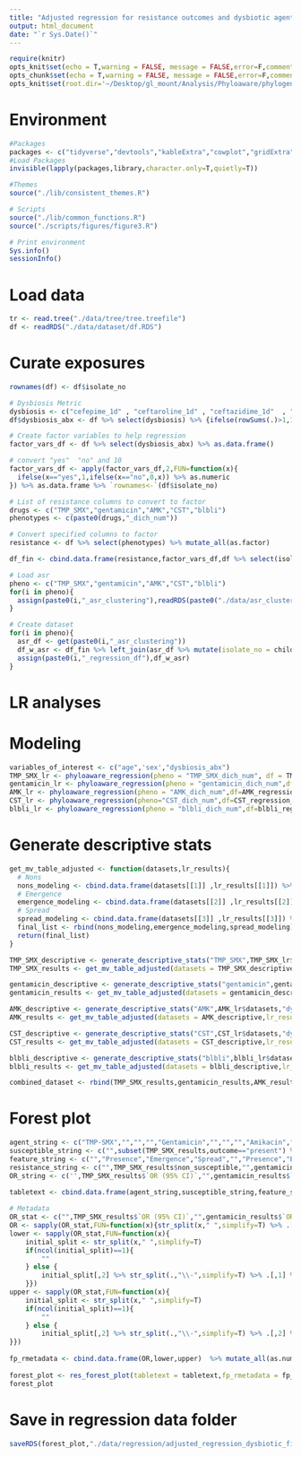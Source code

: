 ```yaml
---
title: "Adjusted regression for resistance outcomes and dysbiotic agents"
output: html_document
date: "`r Sys.Date()`"
--- 
```


```r
require(knitr)
opts_knit$set(echo = T,warning = FALSE, message = FALSE,error=F,comment=NA) 
opts_chunk$set(echo = T,warning = FALSE, message = FALSE,error=F,comment=NA)
opts_knit$set(root.dir='~/Desktop/gl_mount/Analysis/Phyloaware/phylogenetic-resistance-ms/')
```

# Environment
```r
#Packages
packages <- c("tidyverse","devtools","kableExtra","cowplot","gridExtra",'forestplot','tableone','phyloAMR','ape')   
#Load Packages
invisible(lapply(packages,library,character.only=T,quietly=T))

#Themes
source("./lib/consistent_themes.R")

# Scripts
source("./lib/common_functions.R")
source("./scripts/figures/figure3.R")

# Print environment
Sys.info()
sessionInfo()
```

# Load data
```r
tr <- read.tree("./data/tree/tree.treefile")      
df <- readRDS("./data/dataset/df.RDS")
``` 

# Curate exposures 
```r
rownames(df) <- df$isolate_no   

# Dysbiosis Metric
dysbiosis <- c("cefepime_1d" , "ceftaroline_1d" , "ceftazidime_1d"  , "ctx_1d" , "cipro_1d", "erta_1d" , "flagyl_1d" , "imipenem_1d" , "levo_1d" , "meropenem_1d", "zosyn_1d") 
df$dysbiosis_abx <- df %>% select(dysbiosis) %>% {ifelse(rowSums(.)>1,1,0)}

# Create factor variables to help regression 
factor_vars_df <- df %>% select(dysbiosis_abx) %>% as.data.frame()

# convert "yes"  "no" and 10
factor_vars_df <- apply(factor_vars_df,2,FUN=function(x){
  ifelse(x=="yes",1,ifelse(x=="no",0,x)) %>% as.numeric
}) %>% as.data.frame %>% `rownames<-`(df$isolate_no)

# List of resistance columns to convert to factor
drugs <- c("TMP_SMX","gentamicin","AMK","CST","blbli")
phenotypes <- c(paste0(drugs,"_dich_num"))

# Convert specified columns to factor
resistance <- df %>% select(phenotypes) %>% mutate_all(as.factor) 

df_fin <- cbind.data.frame(resistance,factor_vars_df,df %>% select(isolate_no,Patient_ID,Cx_date,age,sex))
```

```r
# Load asr
pheno <- c("TMP_SMX","gentamicin","AMK","CST","blbli")
for(i in pheno){
  assign(paste0(i,"_asr_clustering"),readRDS(paste0("./data/asr_clustering/",i,"_asr_clustering.RDS")))
}

# Create dataset
for(i in pheno){
  asr_df <- get(paste0(i,"_asr_clustering"))
  df_w_asr <- df_fin %>% left_join(asr_df %>% mutate(isolate_no = child_name))
  assign(paste0(i,"_regression_df"),df_w_asr)
}
```

# LR analyses 
# Modeling 
```r
variables_of_interest <- c("age",'sex',"dysbiosis_abx")
TMP_SMX_lr <- phyloaware_regression(pheno = "TMP_SMX_dich_num", df = TMP_SMX_regression_df,variables = variables_of_interest, first_present = T, patient_id = 'Patient_ID',culture_date = "Cx_date",multivariable = 'multivariable', stepwise_direction = NULL, entry_criteria = NULL, retention_criteria = NULL, confounding_criteria = NULL)
gentamicin_lr <- phyloaware_regression(pheno = "gentamicin_dich_num",df=gentamicin_regression_df,variables = variables_of_interest,first_present = T,patient_id = 'Patient_ID',culture_date = "Cx_date",multivariable = 'multivariable')   
AMK_lr <- phyloaware_regression(pheno = "AMK_dich_num",df=AMK_regression_df,variables = variables_of_interest,first_present = T,patient_id = 'Patient_ID',culture_date = "Cx_date",multivariable = 'multivariable')
CST_lr <- phyloaware_regression(pheno="CST_dich_num",df=CST_regression_df,variables = variables_of_interest,first_present = T,patient_id = 'Patient_ID',culture_date = "Cx_date",multivariable = 'multivariable')
blbli_lr <- phyloaware_regression(pheno = "blbli_dich_num",df=blbli_regression_df,variables =variables_of_interest,first_present = T,patient_id = 'Patient_ID',culture_date = "Cx_date",multivariable = 'multivariable')  
```

# Generate descriptive stats
```r
get_mv_table_adjusted <- function(datasets,lr_results){
  # Nons
  nons_modeling <- cbind.data.frame(datasets[[1]] ,lr_results[[1]]) %>%  as.data.frame %>% mutate(outcome = "present") %>% subset(!rownames(.) %in% c("age","sexmale")) %>% `rownames<-`(NULL)
  # Emergence
  emergence_modeling <- cbind.data.frame(datasets[[2]] ,lr_results[[2]])%>%  as.data.frame %>% mutate(outcome = "singleton")  %>% subset(!rownames(.) %in% c("age","sexmale"))   %>% `rownames<-`(NULL)
  # Spread
  spread_modeling <- cbind.data.frame(datasets[[3]] ,lr_results[[3]]) %>%  as.data.frame %>% mutate(outcome = "cluster") %>% subset(!rownames(.) %in% c("age","sexmale"))  %>% `rownames<-`(NULL)
  final_list <- rbind(nons_modeling,emergence_modeling,spread_modeling)
  return(final_list)
}
```

```r
TMP_SMX_descriptive <- generate_descriptive_stats("TMP_SMX",TMP_SMX_lr$datasets,variables = "dysbiosis_abx",factorVars = "dysbiosis_abx")
TMP_SMX_results <- get_mv_table_adjusted(datasets = TMP_SMX_descriptive,lr_results=TMP_SMX_lr$multivariable)  

gentamicin_descriptive <- generate_descriptive_stats("gentamicin",gentamicin_lr$datasets,"dysbiosis_abx",factorVars = "dysbiosis_abx")
gentamicin_results <- get_mv_table_adjusted(datasets = gentamicin_descriptive,lr_results=gentamicin_lr$multivariable)

AMK_descriptive <- generate_descriptive_stats("AMK",AMK_lr$datasets,"dysbiosis_abx",factorVars = "dysbiosis_abx")
AMK_results <- get_mv_table_adjusted(datasets = AMK_descriptive,lr_results=AMK_lr$multivariable)

CST_descriptive <- generate_descriptive_stats("CST",CST_lr$datasets,"dysbiosis_abx",factorVars = "dysbiosis_abx")
CST_results <- get_mv_table_adjusted(datasets = CST_descriptive,lr_results=CST_lr$multivariable)

blbli_descriptive <- generate_descriptive_stats("blbli",blbli_lr$datasets,"dysbiosis_abx",factorVars = "dysbiosis_abx")
blbli_results <- get_mv_table_adjusted(datasets = blbli_descriptive,lr_results=blbli_lr$multivariable)
```

```r
combined_dataset <- rbind(TMP_SMX_results,gentamicin_results,AMK_results,CST_results,blbli_results)
```

# Forest plot
```r
agent_string <- c("TMP-SMX","","","","Gentamicin","","","","Amikacin","","","","Colistin","","","","BL/BLI","","","")
susceptible_string <- c("",subset(TMP_SMX_results,outcome=="present") %>% .$susceptible,"","","",subset(gentamicin_results,outcome=="present") %>% .$susceptible,"","","",subset(AMK_results,outcome=="present") %>% .$susceptible,"","","",subset(CST_results,outcome=="present") %>% .$susceptible,"","","",subset(blbli_results,outcome=="present") %>% .$susceptible,"","")
feature_string <- c("","Presence","Emergence","Spread","","Presence","Emergence","Spread","","Presence","Emergence","Spread","","Presence","Emergence","Spread","","Presence","Emergence","Spread")
resistance_string <- c("",TMP_SMX_results$non_susceptible,"",gentamicin_results$non_susceptible,"",AMK_results$non_susceptible,"",CST_results$non_susceptible,"",blbli_results$non_susceptible)
OR_string <- c('',TMP_SMX_results$`OR (95% CI)`,"",gentamicin_results$`OR (95% CI)`,"",AMK_results$`OR (95% CI)`,"",CST_results$`OR (95% CI)`,"",blbli_results$`OR (95% CI)`)%>% str_pad(.,width=19,side='right', pad = "\u00A0")
 
tabletext <- cbind.data.frame(agent_string,susceptible_string,feature_string,resistance_string,OR_string) %>% `colnames<-`(c("agent","susceptible","feature","resistance","OR"))

# Metadata
OR_stat <- c("",TMP_SMX_results$`OR (95% CI)`,"",gentamicin_results$`OR (95% CI)`,"",AMK_results$`OR (95% CI)`,"",CST_results$`OR (95% CI)`,"",blbli_results$`OR (95% CI)`)
OR <- sapply(OR_stat,FUN=function(x){str_split(x," ",simplify=T) %>% .[,1] %>% as.numeric})
lower <- sapply(OR_stat,FUN=function(x){
    initial_split <- str_split(x," ",simplify=T)
    if(ncol(initial_split)==1){
        ""
    } else {
        initial_split[,2] %>% str_split(.,"\\-",simplify=T) %>% .[,1] %>% gsub("\\(","",.) %>% as.numeric
    }})
upper <- sapply(OR_stat,FUN=function(x){
    initial_split <- str_split(x," ",simplify=T)
    if(ncol(initial_split)==1){
        ""
    } else {
        initial_split[,2] %>% str_split(.,"\\-",simplify=T) %>% .[,2] %>% gsub("\\)","",.) %>% as.numeric
}})    
    
fp_rmetadata <- cbind.data.frame(OR,lower,upper)  %>% mutate_all(as.numeric)
  
forest_plot <- res_forest_plot(tabletext = tabletext,fp_rmetadata = fp_rmetadata,outcome_name="Dybsiotic antibiotic") 
forest_plot
```

# Save in regression data folder
```r
saveRDS(forest_plot,"./data/regression/adjusted_regression_dysbiotic_figure.RDS")
```
